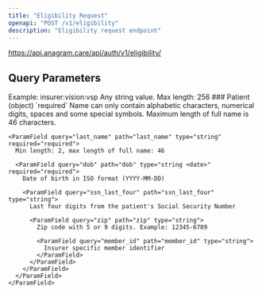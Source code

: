 ```yaml
---
title: "Eligibility Request"
openapi: "POST /v1/eligibility"
description: "Eligibility request endpoint"
---
```


https://api.anagram.care/api/auth/v1/eligibility/

## Query Parameters

<ParamField query="insurer_code" path="insurer_code" header="something" type="string" required="required">
  Example: insurer:vision:vsp

  <ParamField query="request_uid" path="request_uid" type="string">
    Any string value. Max length: 256
  </ParamField>
  ### Patient (object) `required`

  <ParamField query="first_name" path="first_name" type="string" required="required">
    Name can only contain alphabetic characters, numerical digits, spaces and some special symbols. Maximum length of full name is 46 characters.

    <ParamField query="last_name" path="last_name" type="string" required="required">
      Min length: 2, max length of full name: 46

      <ParamField query="dob" path="dob" type="string <date>" required="required">
        Date of birth in ISO format (YYYY-MM-DD)

        <ParamField query="ssn_last_four" path="ssn_last_four" type="string">
          Last four digits from the patient's Social Security Number

          <ParamField query="zip" path="zip" type="string">
            Zip code with 5 or 9 digits. Example: 12345-6789

            <ParamField query="member_id" path="member_id" type="string">
              Insurer specific member identifier
            </ParamField>
          </ParamField>
        </ParamField>
      </ParamField>
    </ParamField>
  </ParamField>
</ParamField>